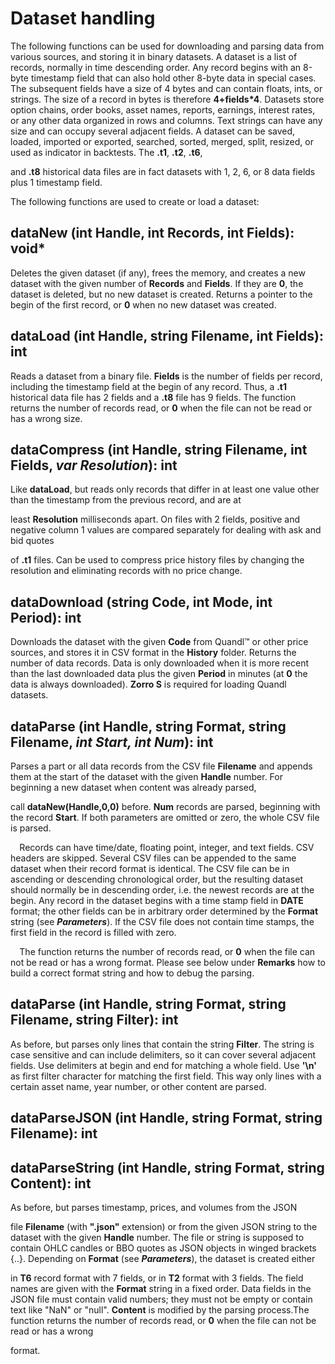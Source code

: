 # ﻿Dataset handling 

The following functions can be used for downloading and parsing data from various sources, and storing it in binary datasets. A dataset is a list of records, normally in time descending order. Any record begins with an 8-byte timestamp field that can also hold other 8-byte data in special cases. The subsequent fields have a size of 4 bytes and can contain floats, ints, or strings. The size of a record in bytes is therefore **4+fields\*4**. Datasets store option chains, order books, asset names, reports, earnings, interest rates, or any other data organized in rows and columns. Text strings can have any size and can occupy several adjacent fields. A dataset can be saved, loaded, imported or exported, searched, sorted, merged, split, resized, or used as indicator in backtests. The **.t1**, **.t2**, **.t6**, 

and **.t8** historical data files are in fact datasets with 1, 2, 6, or 8 data fields plus 1 timestamp field. 

The following functions are used to create or load a dataset: 

## dataNew (int Handle, int Records, int Fields): void\* 

Deletes the given dataset (if any), frees the memory, and creates a new dataset with the given number of **Records** and **Fields**. If they are **0**, the dataset is deleted, but no new dataset is created. Returns a pointer to the begin of the first record, or **0** when no new dataset was created.

## dataLoad (int Handle, string Filename, int Fields): int 

Reads a dataset from a binary file. **Fields** is the number of fields per record, including the timestamp field at the begin of any record. Thus, a **.t1** historical data file has 2 fields and a **.t8** file has 9 fields. The function returns the number of records read, or **0** when the file can not be read or has a wrong size.

## dataCompress (int Handle, string Filename, int Fields, *var Resolution*): int 

Like **dataLoad**, but reads only records that differ in at least one value other than the timestamp from the previous record, and are at 

least **Resolution** milliseconds apart. On files with 2 fields, positive and negative column 1 values are compared separately for dealing with ask and bid quotes 

of **.t1** files. Can be used to compress price history files by changing the resolution and eliminating records with no price change.

## dataDownload (string Code, int Mode, int Period): int 

Downloads the dataset with the given **Code** from Quandl™ or other price sources, and stores it in CSV format in the **History** folder. Returns the number of data records. Data is only downloaded when it is more recent than the last downloaded data plus the given **Period** in minutes (at **0** the data is always downloaded). **Zorro S** is required for loading Quandl datasets.

## dataParse (int Handle, string Format, string Filename, *int Start, int Num*): int 

Parses a part or all data records from the CSV file **Filename** and appends them at the start of the dataset with the given **Handle** number. For beginning a new dataset when content was already parsed, 

call **dataNew(Handle,0,0)** before. **Num** records are parsed, beginning with the record **Start**. If both parameters are omitted or zero, the whole CSV file is parsed. 

`  `Records can have time/date, floating point, integer, and text fields. CSV headers are skipped. Several CSV files can be appended to the same dataset when their record format is identical. The CSV file can be in ascending or descending chronological order, but the resulting dataset should normally be in descending order, i.e. the newest records are at the begin. Any record in the dataset begins with a time stamp field in **DATE** format; the other fields can be in arbitrary order determined by the **Format** string (see ***Parameters***). If the CSV file does not contain time stamps, the first field in the record is filled with zero. 

`  `The function returns the number of records read, or **0** when the file can not be read or has a wrong format. Please see below under **Remarks** how to build a correct format string and how to debug the parsing.

## dataParse (int Handle, string Format, string Filename, string Filter): int 

As before, but parses only lines that contain the string **Filter**. The string is case sensitive and can include delimiters, so it can cover several adjacent fields. Use delimiters at begin and end for matching a whole field. Use **'\n'** as first filter character for matching the first field. This way only lines with a certain asset name, year number, or other content are parsed.

## dataParseJSON (int Handle, string Format, string Filename): int 

## dataParseString (int Handle, string Format, string Content): int 

As before, but parses timestamp, prices, and volumes from the JSON 

file **Filename** (with **".json"** extension) or from the given JSON string to the dataset with the given **Handle** number. The file or string is supposed to contain OHLC candles or BBO quotes as JSON objects in winged brackets {..}. Depending on **Format** (see ***Parameters***), the dataset is created either 

in **T6** record format with 7 fields, or in **T2** format with 3 fields. The field names are given with the **Format** string in a fixed order. Data fields in the JSON file must contain valid numbers; they must not be empty or contain text like "NaN" or "null". **Content** is modified by the parsing process.The function returns the number of records read, or **0** when the file can not be read or has a wrong 

format. 
